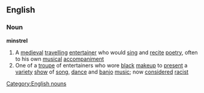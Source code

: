 ==English==
===Noun===
{{wikipedia}}
'''minstrel'''
#A [[medieval]] [[travelling]] [[entertainer]] who would [[sing]] and [[recite]] [[poetry]], often to his own [[musical]] [[accompaniment]]
#One of a [[troupe]] of entertainers who wore [[black]] [[makeup]] to [[present]] a [[variety]] [[show]] of [[song]], [[dance]] and [[banjo]] [[music]]; now [[considered]] [[racist]]
[[Category:English nouns]]